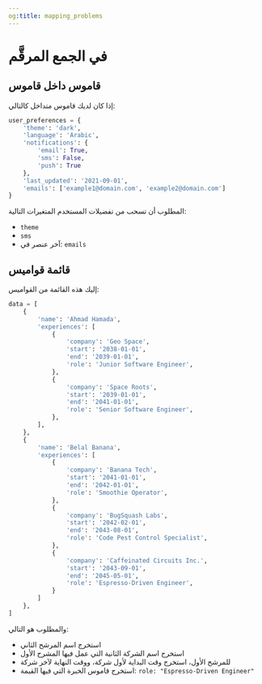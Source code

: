 ```yaml
---
og:title: mapping_problems
---
```


# في الجمع المرقَّم {.unnumbered}

## قاموس داخل قاموس

إذا كان لديك قاموس متداخل كالتالي:

```python
user_preferences = {
    'theme': 'dark',
    'language': 'Arabic',
    'notifications': {
        'email': True,
        'sms': False,
        'push': True
    },
    'last_updated': '2021-09-01',
    'emails': ['example1@domain.com', 'example2@domain.com']
}
```

المطلوب أن تسحب من تفضيلات المستخدم المتغيرات التالية:

- `theme`
- `sms`
- آخر عنصر في: `emails`


## قائمة قواميس

إليك هذه القائمة من القواميس:

```python
data = [
    {
        'name': 'Ahmad Hamada',
        'experiences': [
            {
                'company': 'Geo Space',
                'start': '2038-01-01',
                'end': '2039-01-01',
                'role': 'Junior Software Engineer',
            },
            {
                'company': 'Space Roots',
                'start': '2039-01-01',
                'end': '2041-01-01',
                'role': 'Senior Software Engineer',
            },
        ],
    },
    {
        'name': 'Belal Banana',
        'experiences': [
            {
                'company': 'Banana Tech',
                'start': '2041-01-01',
                'end': '2042-01-01',
                'role': 'Smoothie Operator',
            },
            {
                'company': 'BugSquash Labs',
                'start': '2042-02-01',
                'end': '2043-08-01',
                'role': 'Code Pest Control Specialist',
            },
            {
                'company': 'Caffeinated Circuits Inc.',
                'start': '2043-09-01',
                'end': '2045-05-01',
                'role': 'Espresso-Driven Engineer',
            }
        ]
    },
]
```

والمطلوب هو التالي:

- استخرج اسم المرشح الثاني
- استخرج اسم الشركة الثانية التي عمل فيها المشرح الأول
- للمرشح الأول، استخرج وقت البداية لأول شركة، ووقت النهاية لآخر شركة
- استخرج قاموس الخبرة التي فيها القيمة: `role: "Espresso-Driven Engineer"`

